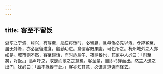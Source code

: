 ```yaml
---
---
---
```

title: 客至不留饭
---



浙东之宁波、绍兴，有客至，适在将饭时，必留膳，且每饭必先以酒。仓猝客至，虽无特肴，亦必坚留进食，殷勤劝进。意谓客既果腹，可任所之。杭州城外之人亦如是。城市则不然，客至谈话，而时适届午、夜两餐也，其家中人必曰：「时至矣，将饭。」高声呼之，取瑟而歌之之意也。客至是，自即兴辞而出。然主人送之出门，犹必曰：「盍不就餐于此。」客亦知其意，必谦言道谢而径去。